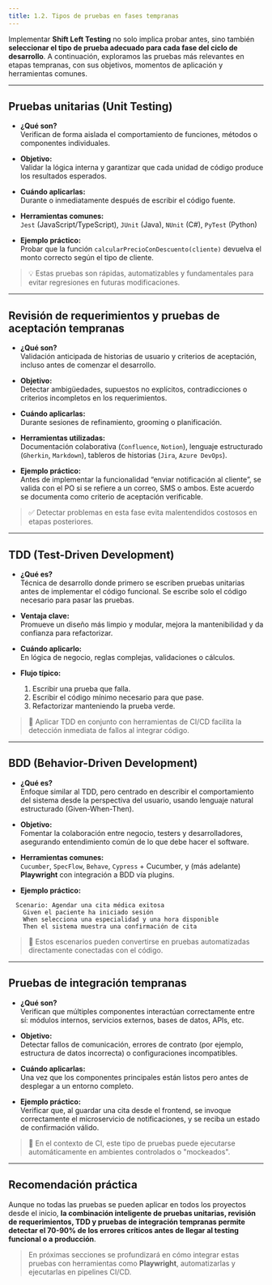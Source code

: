 ```yaml
---
title: 1.2. Tipos de pruebas en fases tempranas
---
```



Implementar **Shift Left Testing** no solo implica probar antes, sino también **seleccionar el tipo de prueba adecuado para cada fase del ciclo de desarrollo**. A continuación, exploramos las pruebas más relevantes en etapas tempranas, con sus objetivos, momentos de aplicación y herramientas comunes.

---

## Pruebas unitarias (Unit Testing)

- **¿Qué son?**  
  Verifican de forma aislada el comportamiento de funciones, métodos o componentes individuales.

- **Objetivo:**  
  Validar la lógica interna y garantizar que cada unidad de código produce los resultados esperados.

- **Cuándo aplicarlas:**  
  Durante o inmediatamente después de escribir el código fuente.

- **Herramientas comunes:**  
  `Jest` (JavaScript/TypeScript), `JUnit` (Java), `NUnit` (C#), `PyTest` (Python)

- **Ejemplo práctico:**  
  Probar que la función `calcularPrecioConDescuento(cliente)` devuelva el monto correcto según el tipo de cliente.

> 💡 Estas pruebas son rápidas, automatizables y fundamentales para evitar regresiones en futuras modificaciones.

---

## Revisión de requerimientos y pruebas de aceptación tempranas

- **¿Qué son?**  
  Validación anticipada de historias de usuario y criterios de aceptación, incluso antes de comenzar el desarrollo.

- **Objetivo:**  
  Detectar ambigüedades, supuestos no explícitos, contradicciones o criterios incompletos en los requerimientos.

- **Cuándo aplicarlas:**  
  Durante sesiones de refinamiento, grooming o planificación.

- **Herramientas utilizadas:**  
  Documentación colaborativa (`Confluence`, `Notion`), lenguaje estructurado (`Gherkin`, `Markdown`), tableros de historias (`Jira`, `Azure DevOps`).

- **Ejemplo práctico:**  
  Antes de implementar la funcionalidad “enviar notificación al cliente”, se valida con el PO si se refiere a un correo, SMS o ambos. Este acuerdo se documenta como criterio de aceptación verificable.

> ✅ Detectar problemas en esta fase evita malentendidos costosos en etapas posteriores.

---

## TDD (Test-Driven Development)

- **¿Qué es?**  
  Técnica de desarrollo donde primero se escriben pruebas unitarias antes de implementar el código funcional. Se escribe solo el código necesario para pasar las pruebas.

- **Ventaja clave:**  
  Promueve un diseño más limpio y modular, mejora la mantenibilidad y da confianza para refactorizar.

- **Cuándo aplicarlo:**  
  En lógica de negocio, reglas complejas, validaciones o cálculos.

- **Flujo típico:**
  1. Escribir una prueba que falla.
  2. Escribir el código mínimo necesario para que pase.
  3. Refactorizar manteniendo la prueba verde.

> 🧠 Aplicar TDD en conjunto con herramientas de CI/CD facilita la detección inmediata de fallos al integrar código.

---

## BDD (Behavior-Driven Development)

- **¿Qué es?**  
  Enfoque similar al TDD, pero centrado en describir el comportamiento del sistema desde la perspectiva del usuario, usando lenguaje natural estructurado (Given-When-Then).

- **Objetivo:**  
  Fomentar la colaboración entre negocio, testers y desarrolladores, asegurando entendimiento común de lo que debe hacer el software.

- **Herramientas comunes:**  
  `Cucumber`, `SpecFlow`, `Behave`, `Cypress` + Cucumber, y (más adelante) **Playwright** con integración a BDD vía plugins.

- **Ejemplo práctico:**

```gherkin
  Scenario: Agendar una cita médica exitosa
    Given el paciente ha iniciado sesión
    When selecciona una especialidad y una hora disponible
    Then el sistema muestra una confirmación de cita
````

> 📌 Estos escenarios pueden convertirse en pruebas automatizadas directamente conectadas con el código.

---

## Pruebas de integración tempranas

- **¿Qué son?**  
  Verifican que múltiples componentes interactúan correctamente entre sí: módulos internos, servicios externos, bases de datos, APIs, etc.

- **Objetivo:**  
  Detectar fallos de comunicación, errores de contrato (por ejemplo, estructura de datos incorrecta) o configuraciones incompatibles.

- **Cuándo aplicarlas:**  
  Una vez que los componentes principales están listos pero antes de desplegar a un entorno completo.

- **Ejemplo práctico:**  
  Verificar que, al guardar una cita desde el frontend, se invoque correctamente el microservicio de notificaciones, y se reciba un estado de confirmación válido.

> 🔄 En el contexto de CI, este tipo de pruebas puede ejecutarse automáticamente en ambientes controlados o "mockeados".

---

## Recomendación práctica

Aunque no todas las pruebas se pueden aplicar en todos los proyectos desde el inicio, **la combinación inteligente de pruebas unitarias, revisión de requerimientos, TDD y pruebas de integración tempranas permite detectar el 70-90% de los errores críticos antes de llegar al testing funcional o a producción**.

> En próximas secciones se profundizará en cómo integrar estas pruebas con herramientas como **Playwright**, automatizarlas y ejecutarlas en pipelines CI/CD.

<DocsRating />